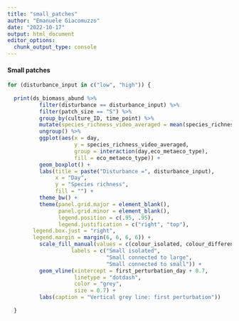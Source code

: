 ```yaml
---
title: "small_patches"
author: "Emanuele Giacomuzzo"
date: "2022-10-17"
output: html_document
editor_options: 
  chunk_output_type: console
---
```


#### Small patches {.tabset .tabset-pills}

```r
for (disturbance_input in c("low", "high")) {
  
  print(ds_biomass_abund %>%
          filter(disturbance == disturbance_input) %>%
          filter(patch_size == "S") %>%
          group_by(culture_ID, time_point) %>%
          mutate(species_richness_video_averaged = mean(species_richness)) %>%
          ungroup() %>%
          ggplot(aes(x = day,
                     y = species_richness_video_averaged,
                     group = interaction(day,eco_metaeco_type),
                     fill = eco_metaeco_type)) +
          geom_boxplot() +
          labs(title = paste("Disturbance =", disturbance_input),
               x = "Day",
               y = "Species richness",
               fill = "") +
          theme_bw() +
          theme(panel.grid.major = element_blank(),
                panel.grid.minor = element_blank(),
                legend.position = c(.95, .95),
                legend.justification = c("right", "top"),
        legend.box.just = "right",
        legend.margin = margin(6, 6, 6, 6)) +
          scale_fill_manual(values = c(colour_isolated, colour_different_size, colour_same_size),
                    labels = c("Small isolated",
                               "Small connected to large",
                               "Small connected to small")) +
          geom_vline(xintercept = first_perturbation_day + 0.7,
                     linetype = "dotdash",
                     color = "grey",
                     size = 0.7) +
          labs(caption = "Vertical grey line: first perturbation"))
  
  }
```
